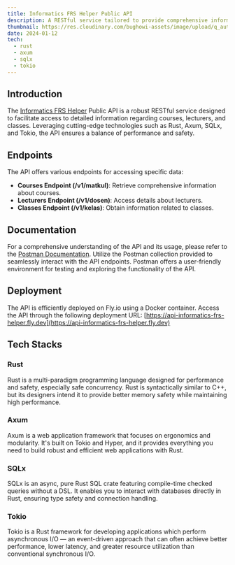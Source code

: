 ```yaml
---
title: Informatics FRS Helper Public API
description: A RESTful service tailored to provide comprehensive information about courses, lecturers, and classes from Informatics FRS Helper.
thumbnail: https://res.cloudinary.com/bughowi-assets/image/upload/q_auto/api-informatics-frs-helper.png
date: 2024-01-12
tech:
  - rust
  - axum
  - sqlx
  - tokio
---
```


## Introduction

The [Informatics FRS Helper](https://tc-frs-helper.live) Public API is a robust RESTful service designed to facilitate access to detailed information regarding courses, lecturers, and classes. Leveraging cutting-edge technologies such as Rust, Axum, SQLx, and Tokio, the API ensures a balance of performance and safety.

## Endpoints

The API offers various endpoints for accessing specific data:

- **Courses Endpoint (/v1/matkul)**: Retrieve comprehensive information about courses.
- **Lecturers Endpoint (/v1/dosen)**: Access details about lecturers.
- **Classes Endpoint (/v1/kelas)**: Obtain information related to classes.

## Documentation

For a comprehensive understanding of the API and its usage, please refer to the [Postman Documentation](https://documenter.getpostman.com/view/30505077/2s9YsJBCJo). Utilize the Postman collection provided to seamlessly interact with the API endpoints. Postman offers a user-friendly environment for testing and exploring the functionality of the API.

## Deployment

The API is efficiently deployed on Fly.io using a Docker container. Access the API through the following deployment URL: [https://api-informatics-frs-helper.fly.dev](https://api-informatics-frs-helper.fly.dev)

## Tech Stacks

### Rust

Rust is a multi-paradigm programming language designed for performance and safety, especially safe concurrency. Rust is syntactically similar to C++, but its designers intend it to provide better memory safety while maintaining high performance.

### Axum

Axum is a web application framework that focuses on ergonomics and modularity. It's built on Tokio and Hyper, and it provides everything you need to build robust and efficient web applications with Rust.

### SQLx

SQLx is an async, pure Rust SQL crate featuring compile-time checked queries without a DSL. It enables you to interact with databases directly in Rust, ensuring type safety and connection handling.

### Tokio

Tokio is a Rust framework for developing applications which perform asynchronous I/O — an event-driven approach that can often achieve better performance, lower latency, and greater resource utilization than conventional synchronous I/O.
